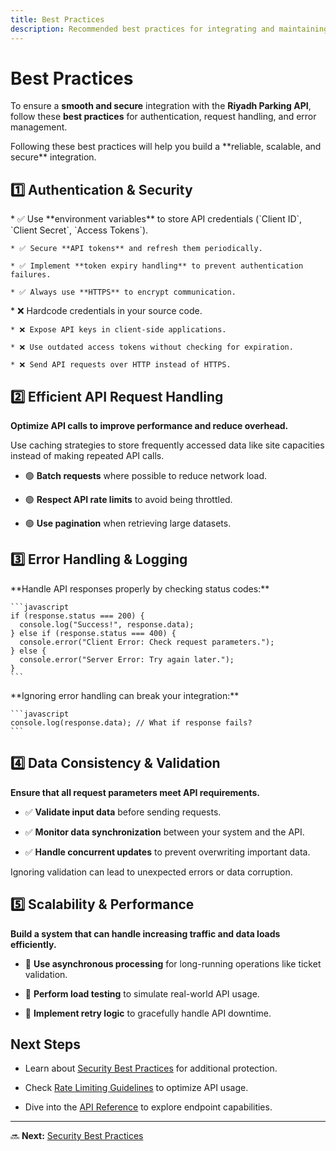 ```yaml
---
title: Best Practices
description: Recommended best practices for integrating and maintaining the Riyadh Parking API.
---
```



# Best Practices

To ensure a **smooth and secure** integration with the **Riyadh Parking API**, follow these **best practices** for authentication, request handling, and error management.

<Info>
  Following these best practices will help you build a **reliable, scalable, and secure** integration.
</Info>

## 1️⃣ Authentication & Security

<Tabs>
  <Tab title="Do">
    * ✅ Use **environment variables** to store API credentials (`Client ID`, `Client Secret`, `Access Tokens`).

    * ✅ Secure **API tokens** and refresh them periodically.

    * ✅ Implement **token expiry handling** to prevent authentication failures.

    * ✅ Always use **HTTPS** to encrypt communication.
  </Tab>

  <Tab title="Don't">
    * ❌ Hardcode credentials in your source code.

    * ❌ Expose API keys in client-side applications.

    * ❌ Use outdated access tokens without checking for expiration.

    * ❌ Send API requests over HTTP instead of HTTPS.
  </Tab>
</Tabs>

## 2️⃣ Efficient API Request Handling

**Optimize API calls to improve performance and reduce overhead.**

<Tip>
  Use caching strategies to store frequently accessed data like site capacities instead of making repeated API calls.
</Tip>

* 🟢 **Batch requests** where possible to reduce network load.

* 🟢 **Respect API rate limits** to avoid being throttled.

* 🟢 **Use pagination** when retrieving large datasets.

## 3️⃣ Error Handling & Logging

<Tabs>
  <Tab title="Good Example">
    **Handle API responses properly by checking status codes:**

    ```javascript
    if (response.status === 200) {
      console.log("Success!", response.data);
    } else if (response.status === 400) {
      console.error("Client Error: Check request parameters.");
    } else {
      console.error("Server Error: Try again later.");
    }
    ```
  </Tab>

  <Tab title="Bad Example">
    **Ignoring error handling can break your integration:**

    ```javascript
    console.log(response.data); // What if response fails?
    ```
  </Tab>
</Tabs>

## 4️⃣ Data Consistency & Validation

**Ensure that all request parameters meet API requirements.**

* ✅ **Validate input data** before sending requests.

* ✅ **Monitor data synchronization** between your system and the API.

* ✅ **Handle concurrent updates** to prevent overwriting important data.

<Warning>
  Ignoring validation can lead to unexpected errors or data corruption.
</Warning>

## 5️⃣ Scalability & Performance

**Build a system that can handle increasing traffic and data loads efficiently.**

* 🚀 **Use asynchronous processing** for long-running operations like ticket validation.

* 🚀 **Perform load testing** to simulate real-world API usage.

* 🚀 **Implement retry logic** to gracefully handle API downtime.

## Next Steps

* Learn about [Security Best Practices](./security.mdx) for additional protection.

* Check [Rate Limiting Guidelines](./rate-limiting.mdx) to optimize API usage.

* Dive into the [API Reference](../api-reference/introduction.mdx) to explore endpoint capabilities.

***

🔜 **Next:** [Security Best Practices](./security.mdx)